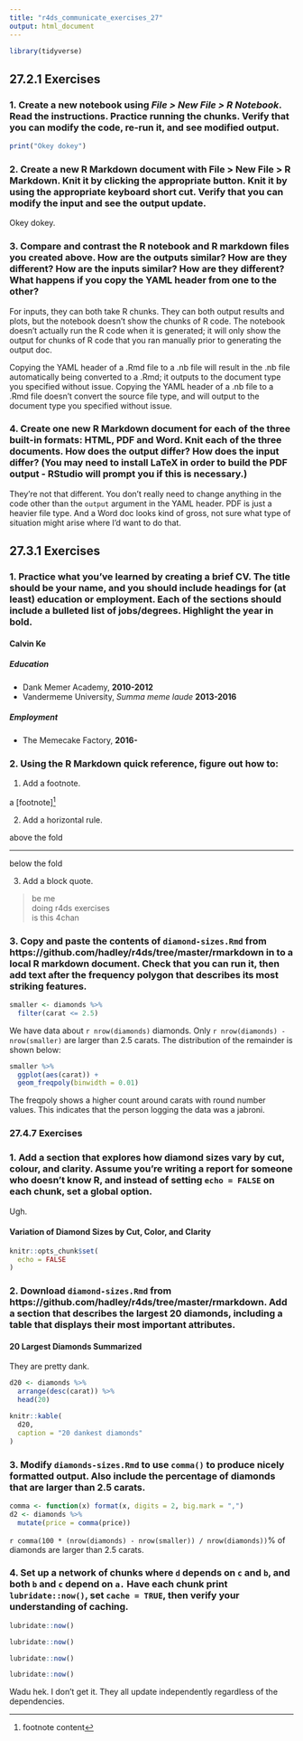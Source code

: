 ```yaml
---
title: "r4ds_communicate_exercises_27"
output: html_document
---
```


```r
library(tidyverse)
```

## 27.2.1 Exercises

### 1. Create a new notebook using *File > New File > R Notebook*. Read the instructions. Practice running the chunks. Verify that you can modify the code, re-run it, and see modified output.

```r
print("Okey dokey")
```

### 2. Create a new R Markdown document with File > New File > R Markdown. Knit it by clicking the appropriate button. Knit it by using the appropriate keyboard short cut. Verify that you can modify the input and see the output update.

Okey dokey.

### 3. Compare and contrast the R notebook and R markdown files you created above. How are the outputs similar? How are they different? How are the inputs similar? How are they different? What happens if you copy the YAML header from one to the other?

For inputs, they can both take R chunks. They can both output results and plots, but the notebook doesn't show the chunks of R code. The notebook doesn't actually run the R code when it is generated; it will only show the output for chunks of R code that you ran manually prior to generating the output doc.

Copying the YAML header of a .Rmd file to a .nb file will result in the .nb file automatically being converted to a .Rmd; it outputs to the document type you specified without issue. Copying the YAML header of a .nb file to a .Rmd file doesn't convert the source file type, and will output to the document type you specified without issue.

### 4. Create one new R Markdown document for each of the three built-in formats: HTML, PDF and Word. Knit each of the three documents. How does the output differ? How does the input differ? (You may need to install LaTeX in order to build the PDF output - RStudio will prompt you if this is necessary.)

They're not that different. You don't really need to change anything in the code other than the `output` argument in the YAML header. PDF is just a heavier file type. And a Word doc looks kind of gross, not sure what type of situation might arise where I'd want to do that.

## 27.3.1 Exercises

### 1. Practice what you've learned by creating a brief CV. The title should be your name, and you should include headings for (at least) education or employment. Each of the sections should include a bulleted list of jobs/degrees. Highlight the year in bold.

#### Calvin Ke

##### Education

* Dank Memer Academy, **2010-2012**
* Vandermeme University, *Summa meme laude* **2013-2016**

##### Employment

* The Memecake Factory, **2016-**

### 2. Using the R Markdown quick reference, figure out how to:

1. Add a footnote.

a [footnote][^1]

2. Add a horizontal rule.

above the fold

---

below the fold

3. Add a block quote.

> be me  
> doing r4ds exercises  
> is this 4chan  

### 3. Copy and paste the contents of `diamond-sizes.Rmd` from https://github.com/hadley/r4ds/tree/master/rmarkdown in to a local R markdown document. Check that you can run it, then add text after the frequency polygon that describes its most striking features.

```r
smaller <- diamonds %>% 
  filter(carat <= 2.5)
```

We have data about `r nrow(diamonds)` diamonds. Only `r nrow(diamonds) - nrow(smaller)` are larger than 2.5 carats. The distribution of the remainder is shown below:

```r
smaller %>% 
  ggplot(aes(carat)) + 
  geom_freqpoly(binwidth = 0.01)
```

The freqpoly shows a higher count around carats with round number values. This indicates that the person logging the data was a jabroni.

### 27.4.7 Exercises

### 1. Add a section that explores how diamond sizes vary by cut, colour, and clarity. Assume you're writing a report for someone who doesn't know R, and instead of setting `echo = FALSE` on each chunk, set a global option.

Ugh.

#### Variation of Diamond Sizes by Cut, Color, and Clarity

```r
knitr::opts_chunk$set(
  echo = FALSE
)
```

### 2. Download `diamond-sizes.Rmd` from https://github.com/hadley/r4ds/tree/master/rmarkdown. Add a section that describes the largest 20 diamonds, including a table that displays their most important attributes.

#### 20 Largest Diamonds Summarized

They are pretty dank.

```r
d20 <- diamonds %>% 
  arrange(desc(carat)) %>% 
  head(20)

knitr::kable(
  d20,
  caption = "20 dankest diamonds"
)
```

### 3. Modify `diamonds-sizes.Rmd` to use `comma()` to produce nicely formatted output. Also include the percentage of diamonds that are larger than 2.5 carats.

```r
comma <- function(x) format(x, digits = 2, big.mark = ",")
d2 <- diamonds %>% 
  mutate(price = comma(price))
```

`r comma(100 * (nrow(diamonds) - nrow(smaller)) / nrow(diamonds))`% of diamonds are larger than 2.5 carats.

### 4. Set up a network of chunks where `d` depends on `c` and `b`, and both `b` and `c` depend on `a.` Have each chunk print `lubridate::now()`, set `cache = TRUE`, then verify your understanding of caching.

```r
lubridate::now()
```

```r
lubridate::now()
```

```r
lubridate::now()
```

```r
lubridate::now()
```

Wadu hek. I don't get it. They all update independently regardless of the dependencies.

[^1]: footnote content
